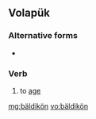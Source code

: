 ==Volapük==

===Alternative forms===
* {{l|vo|bayldikoyn}}

===Verb===
{{infl|vo|verb}}

# to [[age]]

[[mg:bäldikön]]
[[vo:bäldikön]]